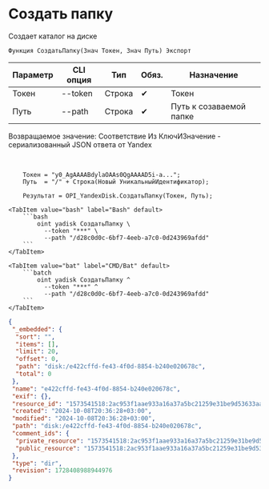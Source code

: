 ﻿---
sidebar_position: 2
---


# Создать папку
 Создает каталог на диске



`Функция СоздатьПапку(Знач Токен, Знач Путь) Экспорт`

  | Параметр | CLI опция | Тип | Обяз. | Назначение |
  |-|-|-|-|-|
  | Токен | --token | Строка | &#x2714; | Токен |
  | Путь | --path | Строка | &#x2714; | Путь к созаваемой папке |

  
  Возвращаемое значение:   Соответствие Из КлючИЗначение - сериализованный JSON ответа от Yandex

<br/>




```bsl title="Пример использования для 1С:Предприятие/OneScript"
    Токен = "y0_AgAAAABdylaOAAs0QgAAAAD5i-a...";
    Путь  = "/" + Строка(Новый УникальныйИдентификатор);

    Результат = OPI_YandexDisk.СоздатьПапку(Токен, Путь);
```
    

 <Tabs>
  
    <TabItem value="bash" label="Bash" default>
        ```bash
            oint yadisk СоздатьПапку \
              --token "***" \
              --path "/d28c0d0c-6bf7-4eeb-a7c0-0d243969afdd"
        ```
    </TabItem>
  
    <TabItem value="bat" label="CMD/Bat" default>
        ```batch
            oint yadisk СоздатьПапку ^
              --token "***" ^
              --path "/d28c0d0c-6bf7-4eeb-a7c0-0d243969afdd"
        ```
    </TabItem>
</Tabs>


```json title="Результат"
{
 "_embedded": {
  "sort": "",
  "items": [],
  "limit": 20,
  "offset": 0,
  "path": "disk:/e422cffd-fe43-4f0d-8854-b240e020678c",
  "total": 0
 },
 "name": "e422cffd-fe43-4f0d-8854-b240e020678c",
 "exif": {},
 "resource_id": "1573541518:2ac953f1aae933a16a37a5bc21259e31be9d53633aab0c2fbc267d249a8897cf",
 "created": "2024-10-08T20:36:28+03:00",
 "modified": "2024-10-08T20:36:28+03:00",
 "path": "disk:/e422cffd-fe43-4f0d-8854-b240e020678c",
 "comment_ids": {
  "private_resource": "1573541518:2ac953f1aae933a16a37a5bc21259e31be9d53633aab0c2fbc267d249a8897cf",
  "public_resource": "1573541518:2ac953f1aae933a16a37a5bc21259e31be9d53633aab0c2fbc267d249a8897cf"
 },
 "type": "dir",
 "revision": 1728408988944976
}
```
